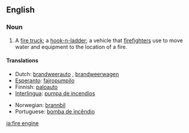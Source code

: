 ==English==

===Noun===
{{en-noun|sg=[[fire]] [[engine]]}}

# A [[fire truck]]; a [[hook-n-ladder]]; a vehicle that [[firefighter]]s use to move water and equipment to the location of a fire.

====Translations====
{{top}}
*Dutch: [[brandweerauto]] {{m}}, [[brandweerwagen]] {{m}}
*[[Esperanto]]:  [[fajropumpilo]]
*Finnish: [[paloauto]]
*[[Interlingua]]: [[pumpa de incendios]]
{{mid}}
*Norwegian: [[brannbil]] {{m}}
*Portuguese: [[bomba de incêndio]] {{f}}
{{bottom}}

[[ja:fire engine]]